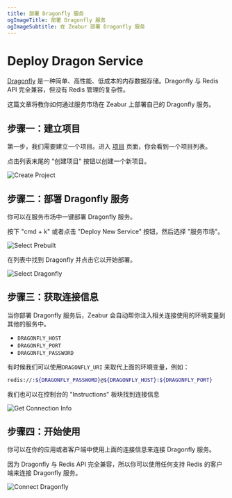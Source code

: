 ```yaml
---
title: 部署 Dragonfly 服务
ogImageTitle: 部署 Dragonfly 服务
ogImageSubtitle: 在 Zeabur 部署 Dragonfly 服务
---
```


# Deploy Dragon Service

[Dragonfly](https://www.dragonflydb.io/) 是一种简单、高性能、低成本的内存数据存储。Dragonfly 与 Redis API 完全兼容，但没有 Redis 管理的复杂性。

这篇文章将教你如何通过服务市场在 Zeabur 上部署自己的 Dragonfly 服务。

## 步骤一：建立项目

第一步，我们需要建立一个项目。进入 [项目](https://dash.zeabur.com/projects) 页面，你会看到一个项目列表。

点击列表末尾的 "创建项目" 按钮以创建一个新项目。

![Create Project](/deploy/common/create-project.en-US.png)

## 步骤二：部署 Dragonfly 服务

你可以在服务市场中一键部署 Dragonfly 服务。

按下 "cmd + k" 或者点击 "Deploy New Service" 按钮，然后选择 "服务市场"。

![Select Prebuilt](/deploy/common/select-prebuilt-service.en-US.png)

在列表中找到 Dragonfly 并点击它以开始部署。

![Select Dragonfly](/databases/dragonfly/deploy-dragonfly.en-US.png)

## 步骤三：获取连接信息

当你部署 Dragonfly 服务后，Zeabur 会自动帮你注入相关连接使用的环境变量到其他的服务中。

- `DRAGONFLY_HOST`
- `DRAGONFLY_PORT`
- `DRAGONFLY_PASSWORD`

有时候我们可以使用`DRAGONFLY_URI` 来取代上面的环境变量，例如：

```bash copy
redis://:${DRAGONFLY_PASSWORD}@${DRAGONFLY_HOST}:${DRAGONFLY_PORT}
```

我们也可以在控制台的 "Instructions" 板块找到连接信息

![Get Connection Info](/databases/dragonfly/connection-dragonfly.en-US.png)

## 步骤四：开始使用

你可以在你的应用或者客户端中使用上面的连接信息来连接 Dragonfly 服务。

因为 Dragonfly 与 Redis API 完全兼容，所以你可以使用任何支持 Redis 的客户端来连接 Dragonfly 服务。

![Connect Dragonfly](/databases/dragonfly/client-dragonfly.en-US.png)
